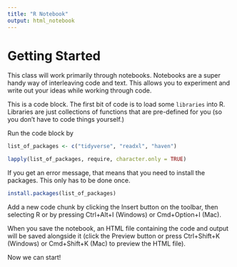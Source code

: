 ```yaml
---
title: "R Notebook"
output: html_notebook
---
```


# Getting Started

This class will work primarily through notebooks. Notebooks are a super handy way of interleaving code and text. This allows you to experiment and write out your ideas while working through code.

This is a code block. The first bit of code is to load some `libraries` into R. Libraries are just collections of functions that are pre-defined for you (so you don't have to code things yourself.)

Run the code block by
```r

list_of_packages <- c("tidyverse", "readxl", "haven")

lapply(list_of_packages, require, character.only = TRUE)

```

If you get an error message, that means that you need to install the packages. This only has to be done once.

```r
install.packages(list_of_packages)
```


Add a new code chunk by clicking the Insert button on the toolbar, then selecting R or by pressing Ctrl+Alt+I (Windows) or Cmd+Option+I (Mac).

When you save the notebook, an HTML file containing the code and output will be saved alongside it (click the Preview button or press Ctrl+Shift+K (Windows) or Cmd+Shift+K (Mac) to preview the HTML file).

Now we can start!